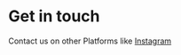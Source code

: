 # Get in touch

<p>
Contact us on other Platforms like <a href="https://www.instagram.com/d_k_patel_847/">Instagram</a>
</p>

